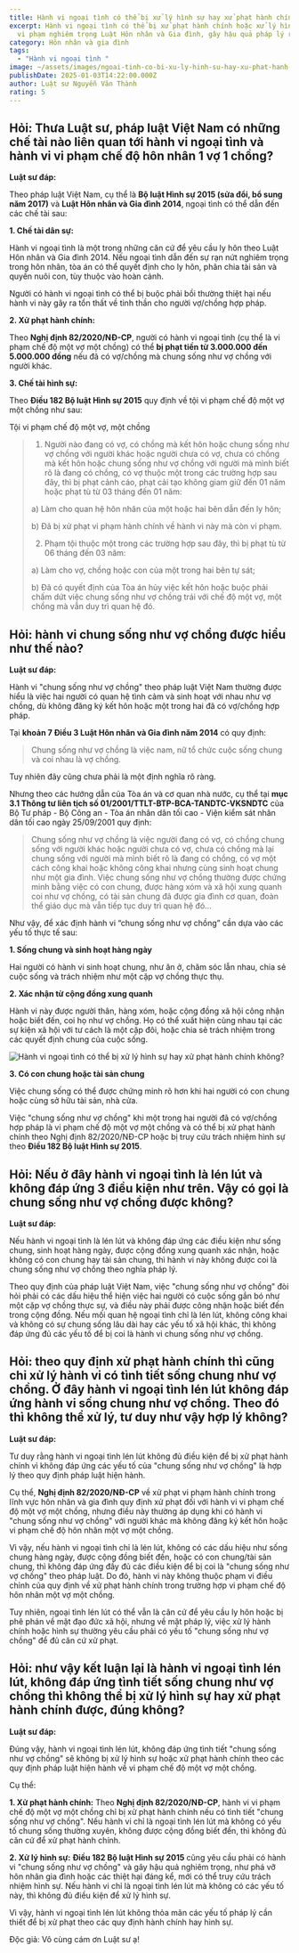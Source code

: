```yaml
---
title: Hành vi ngoại tình có thể bị xử lý hình sự hay xử phạt hành chính không?
excerpt: Hành vi ngoại tình có thể bị xử phạt hành chính hoặc xử lý hình sự nếu
  vi phạm nghiêm trọng Luật Hôn nhân và Gia đình, gây hậu quả pháp lý rõ ràng.
category: Hôn nhân và gia đình
tags:
  - "Hành vi ngoại tình "
image: ~/assets/images/ngoai-tinh-co-bi-xu-ly-hinh-su-hay-xu-phat-hanh-chinh-khong.jpg
publishDate: 2025-01-03T14:22:00.000Z
author: Luật sư Nguyễn Văn Thành
rating: 5
---
```

## Hỏi: Thưa Luật sư, pháp luật Việt Nam có những chế tài nào liên quan tới hành vi ngoại tình và hành vi vi phạm chế độ hôn nhân 1 vợ 1 chồng?

**Luật sư đáp:**

Theo pháp luật Việt Nam, cụ thể là **Bộ luật Hình sự 2015 (sửa đổi, bổ sung năm 2017)** và **Luật Hôn nhân và Gia đình 2014**, ngoại tình có thể dẫn đến các chế tài sau:

**1. Chế tài dân sự:**

Hành vi ngoại tình là một trong những căn cứ để yêu cầu ly hôn theo Luật Hôn nhân và Gia đình 2014. Nếu ngoại tình dẫn đến sự rạn nứt nghiêm trọng trong hôn nhân, tòa án có thể quyết định cho ly hôn, phân chia tài sản và quyền nuôi con, tùy thuộc vào hoàn cảnh.

Người có hành vi ngoại tình có thể bị buộc phải bồi thường thiệt hại nếu hành vi này gây ra tổn thất về tinh thần cho người vợ/chồng hợp pháp.

**2. Xử phạt hành chính:**

Theo **Nghị định 82/2020/NĐ-CP**, người có hành vi ngoại tình (cụ thể là vi phạm chế độ một vợ một chồng) có thể **bị phạt tiền từ 3.000.000 đến 5.000.000 đồng** nếu đã có vợ/chồng mà chung sống như vợ chồng với người khác.

**3. Chế tài hình sự:**

Theo **Điều 182 Bộ luật Hình sự 2015** quy định về tội vi phạm chế độ một vợ một chồng như sau:

Tội vi phạm chế độ một vợ, một chồng

> 1. Người nào đang có vợ, có chồng mà kết hôn hoặc chung sống như vợ chồng với người khác hoặc người chưa có vợ, chưa có chồng mà kết hôn hoặc chung sống như vợ chồng với người mà mình biết rõ là đang có chồng, có vợ thuộc một trong các trường hợp sau đây, thì bị phạt cảnh cáo, phạt cải tạo không giam giữ đến 01 năm hoặc phạt tù từ 03 tháng đến 01 năm:
>
> a) Làm cho quan hệ hôn nhân của một hoặc hai bên dẫn đến ly hôn;
>
> b) Đã bị xử phạt vi phạm hành chính về hành vi này mà còn vi phạm.
>
> 2. Phạm tội thuộc một trong các trường hợp sau đây, thì bị phạt tù từ 06 tháng đến 03 năm:
>
> a) Làm cho vợ, chồng hoặc con của một trong hai bên tự sát;
>
> b) Đã có quyết định của Tòa án hủy việc kết hôn hoặc buộc phải chấm dứt việc chung sống như vợ chồng trái với chế độ một vợ, một chồng mà vẫn duy trì quan hệ đó.

## Hỏi: hành vi chung sống như vợ chồng được hiểu như thế nào?

**Luật sư đáp:**

Hành vi "chung sống như vợ chồng" theo pháp luật Việt Nam thường được hiểu là việc hai người có quan hệ tình cảm và sinh hoạt với nhau như vợ chồng, dù không đăng ký kết hôn hoặc một trong hai đã có vợ/chồng hợp pháp.

Tại **khoản 7 Điều 3 Luật Hôn nhân và Gia đình năm 2014** có quy định: 

> Chung sống như vợ chồng là việc nam, nữ tổ chức cuộc sống chung và coi nhau là vợ chồng.

Tuy nhiên đây cũng chưa phải là một định nghĩa rõ ràng. 

Nhưng theo các hướng dẫn của Tòa án và cơ quan nhà nước, cụ thể tại **mục 3.1 Thông tư liên tịch số 01/2001/TTLT-BTP-BCA-TANDTC-VKSNDTC** của Bộ Tư pháp - Bộ Công an - Tòa án nhân dân tối cao - Viện kiểm sát nhân dân tối cao ngày 25/09/2001 quy định: 

> Chung sống như vợ chồng là việc người đang có vợ, có chồng chung sống với người khác hoặc người chưa có vợ, chưa có chồng mà lại chung sống với người mà mình biết rõ là đang có chồng, có vợ một cách công khai hoặc không công khai nhưng cùng sinh hoạt chung như một gia đình. Việc chung sống như vợ chồng thường được chứng minh bằng việc có con chung, được hàng xóm và xã hội xung quanh coi như vợ chồng, có tài sản chung đã được gia đình cơ quan, đoàn thể giáo dục mà vẫn tiếp tục duy trì quan hệ đó...

Như vậy, để xác định hành vi “chung sống như vợ chồng” cần dựa vào các yếu tố thực tế sau:

**1. Sống chung và sinh hoạt hàng ngày**

Hai người có hành vi sinh hoạt chung, như ăn ở, chăm sóc lẫn nhau, chia sẻ cuộc sống và trách nhiệm như một cặp vợ chồng thực thụ.

**2. Xác nhận từ cộng đồng xung quanh**

Hành vi này được người thân, hàng xóm, hoặc cộng đồng xã hội công nhận hoặc biết đến, coi họ như vợ chồng. Họ có thể xuất hiện cùng nhau tại các sự kiện xã hội với tư cách là một cặp đôi, hoặc chia sẻ trách nhiệm trong các quyết định chung của cuộc sống.

![Hành vi ngoại tình có thể bị xử lý hình sự hay xử phạt hành chính không?](~/assets/images/ngoai-tinh-co-bi-xu-ly-hinh-su-hay-xu-phat-hanh-chinh-khong.jpg "Hành vi ngoại tình có thể bị xử lý hình sự hay xử phạt hành chính không?")

**3. Có con chung hoặc tài sản chung**

Việc chung sống có thể được chứng minh rõ hơn khi hai người có con chung hoặc cùng sở hữu tài sản, nhà cửa.

Việc "chung sống như vợ chồng" khi một trong hai người đã có vợ/chồng hợp pháp là vi phạm chế độ một vợ một chồng và có thể bị xử phạt hành chính theo Nghị định 82/2020/NĐ-CP hoặc bị truy cứu trách nhiệm hình sự theo **Điều 182 Bộ luật Hình sự 2015**.

## Hỏi: Nếu ở đây hành vi ngoại tình là lén lút và không đáp ứng 3 điều kiện như trên. Vậy có gọi là chung sống như vợ chồng được không?

**Luật sư đáp:** 

Nếu hành vi ngoại tình là lén lút và không đáp ứng các điều kiện như sống chung, sinh hoạt hàng ngày, được cộng đồng xung quanh xác nhận, hoặc không có con chung hay tài sản chung, thì hành vi này không được coi là chung sống như vợ chồng theo nghĩa pháp lý.

Theo quy định của pháp luật Việt Nam, việc "chung sống như vợ chồng" đòi hỏi phải có các dấu hiệu thể hiện việc hai người có cuộc sống gắn bó như một cặp vợ chồng thực sự, và điều này phải được công nhận hoặc biết đến trong cộng đồng. Nếu mối quan hệ ngoại tình chỉ là lén lút, không công khai và không có sự chung sống lâu dài hay các yếu tố xã hội khác, thì không đáp ứng đủ các yếu tố để bị coi là hành vi chung sống như vợ chồng.

## Hỏi: theo quy định xử phạt hành chính thì cũng chỉ xử lý hành vi có tình tiết sống chung như vợ chồng. Ở đây hành vi ngoại tình lén lút không đáp ứng hành vi sống chung như vợ chồng. Theo đó thì không thể xử lý, tư duy như vậy hợp lý không?

**Luật sư đáp:** 

Tư duy rằng hành vi ngoại tình lén lút không đủ điều kiện để bị xử phạt hành chính vì không đáp ứng các yếu tố của "chung sống như vợ chồng" là hợp lý theo quy định pháp luật hiện hành.

Cụ thể, **Nghị định 82/2020/NĐ-CP** về xử phạt vi phạm hành chính trong lĩnh vực hôn nhân và gia đình quy định xử phạt đối với hành vi vi phạm chế độ một vợ một chồng, nhưng điều này thường áp dụng khi có hành vi "chung sống như vợ chồng" với người khác mà không đăng ký kết hôn hoặc vi phạm chế độ hôn nhân một vợ một chồng.

Vì vậy, nếu hành vi ngoại tình chỉ là lén lút, không có các dấu hiệu như sống chung hàng ngày, được cộng đồng biết đến, hoặc có con chung/tài sản chung, thì không đáp ứng đầy đủ các điều kiện để bị coi là "chung sống như vợ chồng" theo pháp luật. Do đó, hành vi này không thuộc phạm vi điều chỉnh của quy định về xử phạt hành chính trong trường hợp vi phạm chế độ hôn nhân một vợ một chồng.

Tuy nhiên, ngoại tình lén lút có thể vẫn là căn cứ để yêu cầu ly hôn hoặc bị phê phán về mặt đạo đức xã hội, nhưng về mặt pháp lý, việc xử lý hành chính hoặc hình sự thường yêu cầu phải có yếu tố "chung sống như vợ chồng" để đủ căn cứ xử phạt.

## Hỏi: như vậy kết luận lại là hành vi ngoại tình lén lút, không đáp ứng tình tiết sống chung như vợ chồng thì không thể bị xử lý hình sự hay xử phạt hành chính được, đúng không?

**Luật sư đáp:** 

Đúng vậy, hành vi ngoại tình lén lút, không đáp ứng tình tiết "chung sống như vợ chồng" sẽ không bị xử lý hình sự hoặc xử phạt hành chính theo các quy định pháp luật hiện hành về vi phạm chế độ một vợ một chồng.

Cụ thể:

**1. Xử phạt hành chính:** Theo **Nghị định 82/2020/NĐ-CP**, hành vi vi phạm chế độ một vợ một chồng chỉ bị xử phạt hành chính nếu có tình tiết "chung sống như vợ chồng". Nếu hành vi chỉ là ngoại tình lén lút mà không có yếu tố chung sống thường xuyên, không được cộng đồng biết đến, thì không đủ căn cứ để xử phạt hành chính.

**2. Xử lý hình sự:** **Điều 182 Bộ luật Hình sự 2015** cũng yêu cầu phải có hành vi "chung sống như vợ chồng" và gây hậu quả nghiêm trọng, như phá vỡ hôn nhân gia đình hoặc các thiệt hại đáng kể, mới có thể truy cứu trách nhiệm hình sự. Nếu hành vi chỉ là ngoại tình lén lút mà không có các yếu tố này, thì không đủ điều kiện để xử lý hình sự.

Vì vậy, hành vi ngoại tình lén lút không thỏa mãn các yếu tố pháp lý cần thiết để bị xử phạt theo các quy định hành chính hay hình sự.

Độc giả: Vô cùng cám ơn Luật sư ạ!
